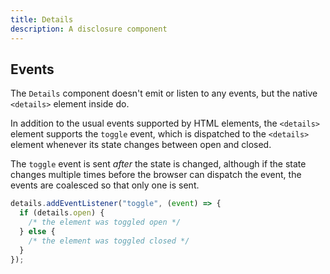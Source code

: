 ```yaml
---
title: Details
description: A disclosure component
---
```


<Example name="ui.Details" prefix="details-default" />


## Events

The `Details` component doesn't emit or listen to any events, but the native `<details>` element inside do.

In addition to the usual events supported by HTML elements, the `<details>` element supports the `toggle` event,
which is dispatched to the `<details>` element whenever its state changes between open and closed.

The `toggle` event is sent *after* the state is changed, although if the state changes multiple times before the
browser can dispatch the event, the events are coalesced so that only one is sent.

```js
details.addEventListener("toggle", (event) => {
  if (details.open) {
    /* the element was toggled open */
  } else {
    /* the element was toggled closed */
  }
});
```
